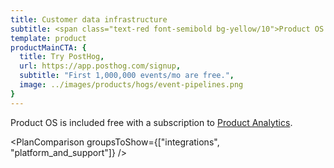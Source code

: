 ```yaml
---
title: Customer data infrastructure
subtitle: <span class="text-red font-semibold bg-yellow/10">Product OS is the foundation</span> that all PostHog products are built on.
template: product
productMainCTA: {
  title: Try PostHog,
  url: https://app.posthog.com/signup,
  subtitle: "First 1,000,000 events/mo are free.",
  image: ../images/products/hogs/event-pipelines.png
}
---
```


<HeroCondensed sticky={false} />

<p className="bg-gray-accent-light p-4 rounded mb-4">
  Product OS is included free with a subscription to <a href="/product-analytics">Product Analytics</a>.
</p>

<PlanComparison groupsToShow={["integrations", "platform_and_support"]} />

<CTA />